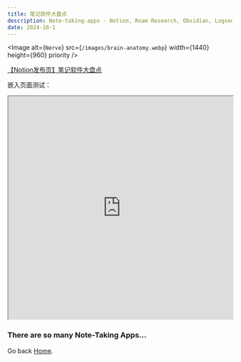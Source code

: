 ```yaml
---
title: 笔记软件大盘点
description: Note-taking-apps - Notion, Roam Research, Obsidian, Logseq...
date: 2024-10-1
---
```


<Image
  alt={`Nerve`}
  src={`/images/brain-anatomy.webp`}
  width={1440}
  height={960}
  priority
/>

[【Notion发布页】笔记软件大盘点](https://neonity.notion.site/102eb8ab444680bdacaff11620a1b9b3)


嵌入页面测试：
<iframe 
  src="https://neomatrix.netlify.app/" 
  width="100%" 
  height="500" 
  style={{ border: 'none' }} 
  title="Embedded Website">
</iframe>

### There are so many Note-Taking Apps...

Go back [Home](/).